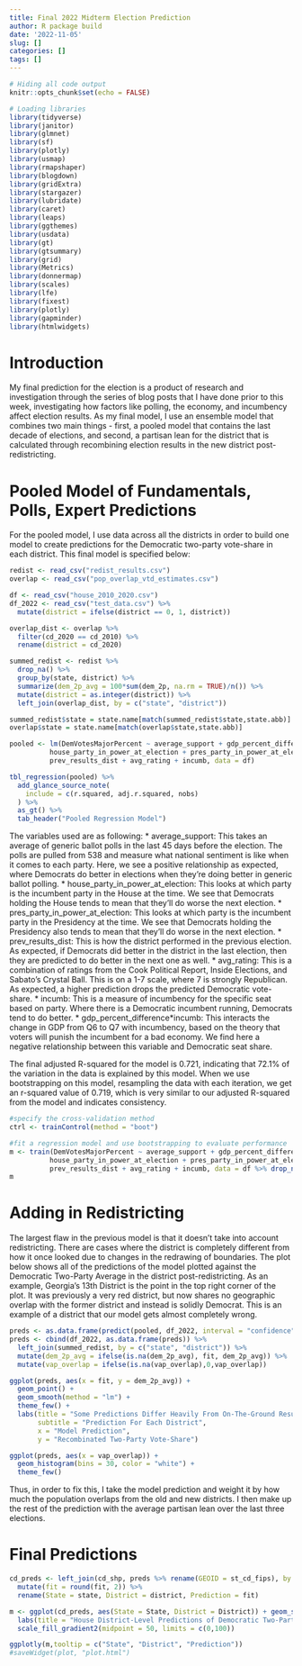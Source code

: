 ```yaml
---
title: Final 2022 Midterm Election Prediction
author: R package build
date: '2022-11-05'
slug: []
categories: []
tags: []
---
```


```r
# Hiding all code output
knitr::opts_chunk$set(echo = FALSE)

# Loading libraries
library(tidyverse)
library(janitor)
library(glmnet)
library(sf)
library(plotly)
library(usmap)
library(rmapshaper)
library(blogdown)
library(gridExtra)
library(stargazer)
library(lubridate)
library(caret)
library(leaps)
library(ggthemes)
library(usdata)
library(gt)
library(gtsummary)
library(grid)
library(Metrics)
library(donnermap)
library(scales)
library(lfe)
library(fixest)
library(plotly)
library(gapminder)
library(htmlwidgets)
```

# Introduction

My final prediction for the election is a product of research and investigation through the series of blog posts that I have done prior to this week, investigating how factors like polling, the economy, and incumbency affect election results. As my final model, I use an ensemble model that combines two main things - first, a pooled model that contains the last decade of elections, and second, a partisan lean for the district that is calculated through recombining election results in the new district post-redistricting.

# Pooled Model of Fundamentals, Polls, Expert Predictions

For the pooled model, I use data across all the districts in order to build one model to create predictions for the Democratic two-party vote-share in each district. This final model is specified below:

```r
redist <- read_csv("redist_results.csv")
overlap <- read_csv("pop_overlap_vtd_estimates.csv")

df <- read_csv("house_2010_2020.csv")
df_2022 <- read_csv("test_data.csv") %>%
  mutate(district = ifelse(district == 0, 1, district))

overlap_dist <- overlap %>%
  filter(cd_2020 == cd_2010) %>%
  rename(district = cd_2020)

summed_redist <- redist %>%
  drop_na() %>%
  group_by(state, district) %>%
  summarize(dem_2p_avg = 100*sum(dem_2p, na.rm = TRUE)/n()) %>%
  mutate(district = as.integer(district)) %>%
  left_join(overlap_dist, by = c("state", "district"))

summed_redist$state = state.name[match(summed_redist$state,state.abb)]
overlap$state = state.name[match(overlap$state,state.abb)]
```

```r
pooled <- lm(DemVotesMajorPercent ~ average_support + gdp_percent_difference:incumb + 
          house_party_in_power_at_election + pres_party_in_power_at_election +
          prev_results_dist + avg_rating + incumb, data = df)

tbl_regression(pooled) %>%
  add_glance_source_note(
    include = c(r.squared, adj.r.squared, nobs)
  ) %>%
  as_gt() %>%
  tab_header("Pooled Regression Model")
```

The variables used are as following:
* average_support: This takes an average of generic ballot polls in the last 45 days before the election. The polls are pulled from 538 and measure what national sentiment is like when it comes to each party. Here, we see a positive relationship as expected, where Democrats do better in elections when they're doing better in generic ballot polling.
* house_party_in_power_at_election: This looks at which party is the incumbent party in the House at the time. We see that Democrats holding the House tends to mean that they'll do worse the next election.
* pres_party_in_power_at_election: This looks at which party is the incumbent party in the Presidency at the time. We see that Democrats holding the Presidency also tends to mean that they'll do worse in the next election.
* prev_results_dist: This is how the district performed in the previous election. As expected, if Democrats did better in the district in the last election, then they are predicted to do better in the next one as well.
* avg_rating: This is a combination of ratings from the Cook Political Report, Inside Elections, and Sabato's Crystal Ball. This is on a 1-7 scale, where 7 is strongly Republican. As expected, a higher prediction drops the predicted Democratic vote-share.
* incumb: This is a measure of incumbency for the specific seat based on party. Where there is a Democratic incumbent running, Democrats tend to do better.
* gdp_percent_difference*incumb: This interacts the change in GDP from Q6 to Q7 with incumbency, based on the theory that voters will punish the incumbent for a bad economy. We find here a negative relationship between this variable and Democratic seat share.

The final adjusted R-squared for the model is 0.721, indicating that 72.1% of the variation in the data is explained by this model. When we use bootstrapping on this model, resampling the data with each iteration, we get an r-squared value of 0.719, which is very similar to our adjusted R-squared from the model and indicates consistency.

```r
#specify the cross-validation method
ctrl <- trainControl(method = "boot")

#fit a regression model and use bootstrapping to evaluate performance
m <- train(DemVotesMajorPercent ~ average_support + gdp_percent_difference:incumb + 
          house_party_in_power_at_election + pres_party_in_power_at_election +
          prev_results_dist + avg_rating + incumb, data = df %>% drop_na(DemVotesMajorPercent,average_support, gdp_percent_difference, incumb, house_party_in_power_at_election, pres_party_in_power_at_election, prev_results_dist, avg_rating), method = "lm", trControl = ctrl)
m
```

# Adding in Redistricting

The largest flaw in the previous model is that it doesn't take into account redistricting. There are cases where the district is completely different from how it once looked due to changes in the redrawing of boundaries. The plot below shows all of the predictions of the model plotted against the Democratic Two-Party Average in the district post-redistricting. As an example, Georgia's 13th District is the point in the top right corner of the plot. It was previously a very red district, but now shares no geographic overlap with the former district and instead is solidly Democrat. This is an example of a district that our model gets almost completely wrong.

```r
preds <- as.data.frame(predict(pooled, df_2022, interval = "confidence"))
preds <- cbind(df_2022, as.data.frame(preds)) %>%
  left_join(summed_redist, by = c("state", "district")) %>%
  mutate(dem_2p_avg = ifelse(is.na(dem_2p_avg), fit, dem_2p_avg)) %>%
  mutate(vap_overlap = ifelse(is.na(vap_overlap),0,vap_overlap))

ggplot(preds, aes(x = fit, y = dem_2p_avg)) +
  geom_point() +
  geom_smooth(method = "lm") +
  theme_few() +
  labs(title = "Some Predictions Differ Heavily From On-The-Ground Results",
       subtitle = "Prediction For Each District",
       x = "Model Prediction",
       y = "Recombinated Two-Party Vote-Share")
```

```r
ggplot(preds, aes(x = vap_overlap)) +
  geom_histogram(bins = 30, color = "white") +
  theme_few()
```

Thus, in order to fix this, I take the model prediction and weight it by how much the population overlaps from the old and new districts. I then make up the rest of the prediction with the average partisan lean over the last three elections.

# Final Predictions

```r
cd_preds <- left_join(cd_shp, preds %>% rename(GEOID = st_cd_fips), by = "GEOID") %>%
  mutate(fit = round(fit, 2)) %>%
  rename(State = state, District = district, Prediction = fit)

m <- ggplot(cd_preds, aes(State = State, District = District)) + geom_sf(aes(fill = Prediction)) + theme_map() +
  labs(title = "House District-Level Predictions of Democratic Two-Party Vote-Share") + 
  scale_fill_gradient2(midpoint = 50, limits = c(0,100))

ggplotly(m,tooltip = c("State", "District", "Prediction"))
#saveWidget(plot, "plot.html")
```

